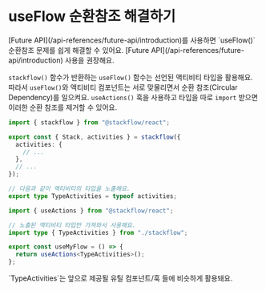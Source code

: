 
# useFlow 순환참조 해결하기

<Callout type="info" emoji="💡">
  [Future API](/api-references/future-api/introduction)를 사용하면 `useFlow()` 순환참조 문제를 쉽게 해결할 수 있어요. [Future API](/api-references/future-api/introduction) 사용을 권장해요. 
</Callout>

`stackflow()` 함수가 반환하는 `useFlow()` 함수는 선언된 액티비티 타입을 활용해요. 따라서 `useFlow()`와 액티비티 컴포넌트는 서로 맞물리면서 순환 참조(Circular Dependency)를 일으켜요.
`useActions()` 훅을 사용하고 타입을 따로 `import` 받으면 이러한 순환 참조를 제거할 수 있어요.

```typescript showLineNumbers filename="stackflow.ts" copy
import { stackflow } from "@stackflow/react";

export const { Stack, activities } = stackflow({
  activities: {
    // ...
  },
  // ...
});

// 다음과 같이 액티비티의 타입을 노출해요.
export type TypeActivities = typeof activities;
```

```typescript showLineNumbers filename="stackflow.ts" copy
import { useActions } from "@stackflow/react";

// 노출된 액티비티 타입만 가져와서 사용해요.
import type { TypeActivities } from "./stackflow";

export const useMyFlow = () => {
  return useActions<TypeActivities>();
};
```

<Callout emoji="⚡️">
  `TypeActivities`는 앞으로 제공될 유틸 컴포넌트/훅 들에 비슷하게 활용돼요.
</Callout>
